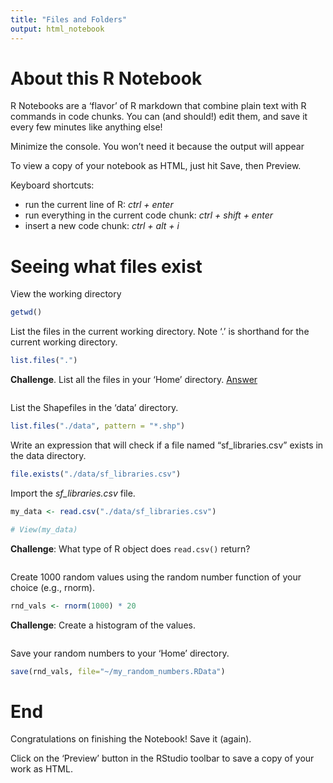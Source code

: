 ```yaml
---
title: "Files and Folders"
output: html_notebook
---
```


# About this R Notebook

R Notebooks are a 'flavor' of R markdown that combine plain text with R commands in code chunks. You can (and should!) edit them, and save it every few minutes like anything else!

Minimize the console. You won't need it because the output will appear 

To view a copy of your notebook as HTML, just hit Save, then Preview.

Keyboard shortcuts:

 - run the current line of R: *ctrl + enter*
 - run everything in the current code chunk: *ctrl + shift + enter*
 - insert a new code chunk: *ctrl + alt + i*

# Seeing what files exist

View the working directory

```r
getwd()
```
List the files in the current working directory. Note '.' is shorthand for the current working directory.

```r
list.files(".")
```

**Challenge**. List all the files in your 'Home' directory. [Answer](http://bit.ly/38UPrbQ) 

```r

```

List the Shapefiles in the 'data' directory.

```r
list.files("./data", pattern = "*.shp")
```
Write an expression that will check if a file named "sf_libraries.csv" exists in the data directory.

```r
file.exists("./data/sf_libraries.csv")
```

Import the *sf_libraries.csv* file. 

```r
my_data <- read.csv("./data/sf_libraries.csv")

# View(my_data)
```

**Challenge**: What type of R object does `read.csv()` return?

```r

```

Create 1000 random values using the random number function of your choice (e.g., rnorm).

```r
rnd_vals <- rnorm(1000) * 20
```

**Challenge**: Create a histogram of the values.

```r

```

Save your random numbers to your 'Home' directory.

```r
save(rnd_vals, file="~/my_random_numbers.RData")
```

# End

Congratulations on finishing the Notebook! Save it (again).

Click on the 'Preview' button in the RStudio toolbar to save a copy of your work as HTML.


